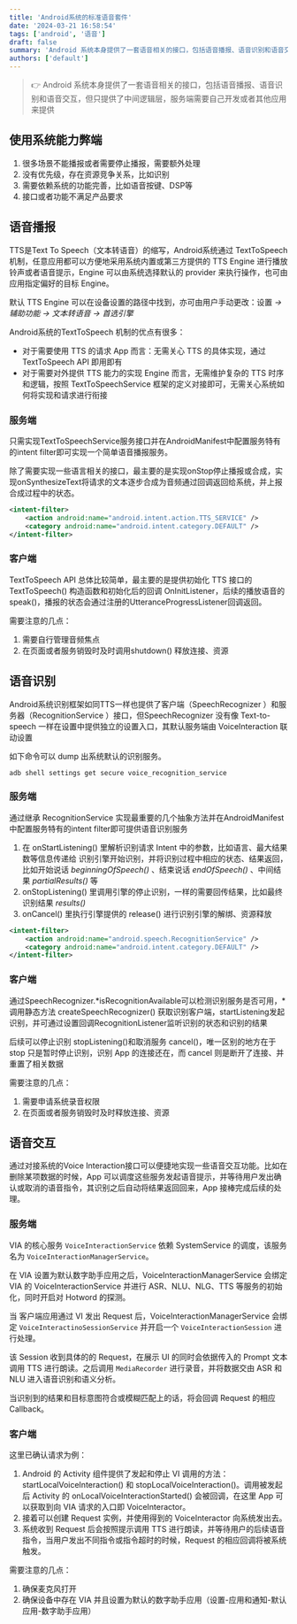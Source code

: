 ```yaml
---
title: 'Android系统的标准语音套件'
date: '2024-03-21 16:58:54'
tags: ['android', '语音']
draft: false
summary: 'Android 系统本身提供了一套语音相关的接口，包括语音播报、语音识别和语音交互，但只提供了中间逻辑层，服务端需要自己开发或者其他应用来提供'
authors: ['default']
---
```


> 👉 Android 系统本身提供了一套语音相关的接口，包括语音播报、语音识别和语音交互，但只提供了中间逻辑层，服务端需要自己开发或者其他应用来提供

## 使用系统能力弊端

1. 很多场景不能播报或者需要停止播报，需要额外处理
2. 没有优先级，存在资源竞争关系，比如识别
3. 需要依赖系统的功能完善，比如语音按键、DSP等
4. 接口或者功能不满足产品要求

## 语音播报

TTS是Text To Speech（文本转语音）的缩写，Android系统通过 TextToSpeech 机制，任意应用都可以方便地采用系统内置或第三方提供的 TTS Engine 进行播放铃声或者语音提示，Engine 可以由系统选择默认的 provider 来执行操作，也可由应用指定偏好的目标 Engine。

默认 TTS Engine 可以在设备设置的路径中找到，亦可由用户手动更改：设置 _-> 辅助功能 -> 文本转语音 -> 首选引擎_

Android系统的TextToSpeech 机制的优点有很多：

- 对于需要使用 TTS 的请求 App 而言：无需关心 TTS 的具体实现，通过 TextToSpeech API 即用即有
- 对于需要对外提供 TTS 能力的实现 Engine 而言，无需维护复杂的 TTS 时序和逻辑，按照 TextToSpeechService 框架的定义对接即可，无需关心系统如何将实现和请求进行衔接

### 服务端

只需实现TextToSpeechService服务接口并在AndroidManifest中配置服务特有的intent filter即可实现一个简单语音播报服务。

除了需要实现一些语言相关的接口，最主要的是实现onStop停止播报或合成，实现onSynthesizeText将请求的文本逐步合成为音频通过回调返回给系统，并上报合成过程中的状态。

```xml
<intent-filter>
    <action android:name="android.intent.action.TTS_SERVICE" />
    <category android:name="android.intent.category.DEFAULT" />
</intent-filter>
```

### 客户端

TextToSpeech API 总体比较简单，最主要的是提供初始化 TTS 接口的 TextToSpeech() 构造函数和初始化后的回调 OnInitListener，后续的播放语音的speak()，播报的状态会通过注册的UtteranceProgressListener回调返回。

需要注意的几点：

1. 需要自行管理音频焦点
2. 在页面或者服务销毁时及时调用shutdown() 释放连接、资源

## 语音识别

Android系统识别框架如同TTS一样也提供了客户端（SpeechRecognizer ）和服务器（RecognitionService ）接口，但SpeechRecognizer 没有像 Text-to-speech 一样在设置中提供独立的设置入口，其默认服务端由 VoiceInteraction 联动设置

如下命令可以 dump 出系统默认的识别服务。

```
adb shell settings get secure voice_recognition_service
```

### 服务端

通过继承 RecognitionService 实现最重要的几个抽象方法并在AndroidManifest中配置服务特有的intent filter即可提供语音识别服务

1. 在 onStartListening() 里解析识别请求 Intent 中的参数，比如语言、最大结果数等信息传递给 识别引擎开始识别，并将识别过程中相应的状态、结果返回，比如开始说话 _beginningOfSpeech()_ 、结束说话 _endOfSpeech()_ 、中间结果 _partialResults()_ 等
2. onStopListening() 里调用引擎的停止识别，一样的需要回传结果，比如最终识别结果 _results()_
3. onCancel() 里执行引擎提供的 release() 进行识别引擎的解绑、资源释放

```xml
<intent-filter>
    <action android:name="android.speech.RecognitionService" />
    <category android:name="android.intent.category.DEFAULT" />
</intent-filter>
```

### 客户端

通过SpeechRecognizer.*isRecognitionAvailable可以检测识别服务是否可用，*调用静态方法 createSpeechRecognizer() 获取识别客户端，startListening发起识别，并可通过设置回调RecognitionListener监听识别的状态和识别的结果

后续可以停止识别 stopListening()和取消服务 cancel()，唯一区别的地方在于 stop 只是暂时停止识别，识别 App 的连接还在，而 cancel 则是断开了连接、并重置了相关数据

需要注意的几点：

1. 需要申请系统录音权限
2. 在页面或者服务销毁时及时释放连接、资源

## 语音交互

通过对接系统的Voice Interaction接口可以便捷地实现一些语音交互功能。比如在删除某项数据的时候，App 可以调度这些服务发起语音提示，并等待用户发出确认或取消的语音指令，其识别之后自动将结果返回回来，App 接棒完成后续的处理。

### 服务端

VIA 的核心服务 `VoiceInteractionService` 依赖 SystemService 的调度，该服务名为 `VoiceInteractionManagerService`。

在 VIA 设置为默认数字助手应用之后，VoiceInteractionManagerService 会绑定 VIA 的 VoiceInteractionService 并进行 ASR、NLU、NLG、TTS 等服务的初始化，同时开启对 Hotword 的探测。

当 客户端应用通过 VI 发出 Request 后，VoiceInteractionManagerService 会绑定 `VoiceInteractinoSessionService` 并开启一个 `VoiceInteractionSession` 进行处理。

该 Session 收到具体的的 Request，在展示 UI 的同时会依据传入的 Prompt 文本调用 TTS 进行朗读。之后调用 `MediaRecorder` 进行录音，并将数据交由 ASR 和 NLU 进入语音识别和语义分析。

当识别到的结果和目标意图符合或模糊匹配上的话，将会回调 Request 的相应 Callback。

### 客户端

这里已确认请求为例：

1. Android 的 Activity 组件提供了发起和停止 VI 调用的方法：startLocalVoiceInteraction() 和 stopLocalVoiceInteraction()。调用被发起后 Activity 的 onLocalVoiceInteractionStarted() 会被回调，在这里 App 可以获取到向 VIA 请求的入口即 VoiceInteractor。
2. 接着可以创建 Request 实例，并使用得到的 VoiceInteractor 向系统发出去。
3. 系统收到 Request 后会按照提示调用 TTS 进行朗读，并等待用户的后续语音指令，当用户发出不同指令或指令超时的时候，Request 的相应回调将被系统触发。

需要注意的几点：

1. 确保麦克风打开
2. 确保设备中存在 VIA 并且设置为默认的数字助手应用（设置-应用和通知-默认应用-数字助手应用）
